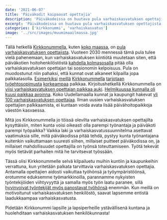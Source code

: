 ```yaml
---
date: '2021-06-07'
title: 'Päiväkodit kaipaavat opettajia'
description: 'Päiväkodeissa on huutava pula varhaiskasvatuksen opettajista. Kirkkonummella olisi nyt mahdollisuus rakentaa uudenlaista työympäristöä ja tehdä siitä valttikortti uusien opettajien palkkaamiseen sekä nykyisten viihtymiseen!'
excerpt: 'Päiväkodeissa on huutava pula varhaiskasvatuksen opettajista. Kirkkonummella olisi nyt mahdollisuus rakentaa uudenlaista työympäristöä ja tehdä siitä valttikortti uusien opettajien palkkaamiseen sekä nykyisten viihtymiseen!'
categories: ['kirkkonummi', 'varhaiskasvatus']
image: '../src/images/muumimaailmassa.jpg'
---
```


Tällä hetkellä [Kirkkonummella](https://www.kuntarekry.fi/fi/tyopaikat/?&professioncat=38788&organisation=9&lang=fi_FI,sv_SE&desc=varhaiskasvatuksen%20opettaja&sort=%22-changetime%22&limit=24&display=grid), kuten [koko maassa](https://www.uef.fi/fi/artikkeli/varhaiskasvatuksen-opettajapulaa-helpotetaan-monimuotokoulutuksella), on [pula varhaiskasvatuksen opettajista](https://www.iltalehti.fi/politiikka/a/d0c06ae8-d132-4b35-aebe-8256b6046bec). Vuoteen 2030 mennessä tämä pula tulee vielä pahenemaan, kun varhaiskasvatuksen kiintiötä muutetaan siten, että päiväkotien hoitohenkilöstöstä [kahdella kolmasosalla](https://www.finlex.fi/fi/laki/alkup/2018/20180540#Pidp447740832) pitää olla varhaiskasvatuksen opettajan tai sosionomin kelpoisuus. Pula on muodostunut niin pahaksi, että kunnat ovat alkaneet kilpailla jopa palkkatasolla. [Esimerkiksi](https://www.kuntarekry.fi/fi/tyopaikat/varhaiskasvatuksen-opettaja-365327/) [meillä](https://www.kuntarekry.fi/fi/tyopaikat/varhaiskasvatuksen-opettaja-364669/) [Kirkkonummella](https://www.kuntarekry.fi/fi/tyopaikat/varhaiskasvatuksen-opettaja-laajakallion-paivakoti-352003/) [tarjotaan](https://www.kuntarekry.fi/fi/tyopaikat/varhaiskasvatuksen-opettaja-364299/) [työehtosopimusta](https://www.kt.fi/sopimukset/kvtes/2020-2021/liite-5-varhaiskasvatuksen-henkilosto-koulun-peruspalvelutehtavat) [korkeampaa](https://www.kuntarekry.fi/fi/tyopaikat/varhaiskasvatuksen-opettaja-360689/) palkkaa. Kirjoitushetkellä Kirkkonummella on [viisi varhaiskasvatuksen opettajan paikkaa auki](https://www.kuntarekry.fi/fi/tyopaikat/?profession=38816&organisation=9&lang=fi_FI%2Csv_SE&desc=varhaiskasvatuksen+opettaja&sort=%22-changetime%22&limit=24&display=grid). [Helmikuussa kunnalla oli kuusi paikkaa avoinna](https://laurilavanti.fi/kirkkonummi-lisa-on-sinunkin-etusi). Koko Uudellamaalla kunnat ja kaupungit hakevat [yli 100 varhaiskasvatuksen opettajaa](https://www.kuntarekry.fi/fi/tyopaikat/?region=39494&profession=38816&lang=fi_FI%2Csv_SE%2Cen_US&desc=varhaiskasvatuksen+opettaja&sort=%22-publish_from%22&limit=24&display=grid). Ilman uusien varhaiskasvatuksen opettajien palkkaamista, ei kuntaan voida avata lisää päivähoitopaikkoja väestön kasvaessa.

Mitä jos Kirkkonummella jo töissä olevilta varhaiskasvatuksen opettajilta kysyttäisiin, miten kunta voisi oikeasti olla parempi työnantaja ja päiväkoti parempi työpaikka? Vaikka laki ja varhaiskasvatussuunnitelma asettavat vaatimuksia sille, mitä päiväkodissa pitää tehdä, pystyy kunta työnantajana kuitenkin vaikuttamaan suuresti siihen, millaiset puitteet päiväkodissa on, ja millaiset mahdollisuudet opettajilla on työnsä toteuttamiseen. Työtä tekevät myös tietävät parhaiten mitä he tarvitsevat työssään.

Tässä olisi Kirkkonummelle selvä kilpailuetu muihin kuntiin ja kaupunkeihin verrattuna, kun yritetään palkata tarvittavia varhaiskasvatuksen opettajia. Antamalla opettajien aidosti vaikuttaa työhönsä ja työympäristöönsä, erotumme eduksemme työmarkkinoilla, parannamme nykyisten työntekijöiden viihtyvyyttä ja samalla myös työn laatu paranee, sillä [hyvinvoivat työntekijät myös panostavat työhönsä](https://www.ttl.fi/perehdytys-tyohyvinvointiin-tyoterveyteen-ja-tyoturvallisuuteen/tyohyvinvointi-yhteinen-asia/) enemmän. Kun meillä on motivoitunut varhaiskasvatuksen henkilöstö, saavat lapsemme entistä laadukkaampaa varhaiskasvatusta.

Pidetään Kirkkonummi lapsille ja lapsiperheille ystävällisenä kuntana ja huolehditaan varhaiskasvatuksen henkilökunnasta!
